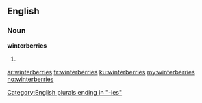 ==English==

===Noun===
'''winterberries'''

# {{plural of|[[winterberry]]}}

[[Category:English plurals ending in "-ies"]]

[[ar:winterberries]]
[[fr:winterberries]]
[[ku:winterberries]]
[[my:winterberries]]
[[no:winterberries]]